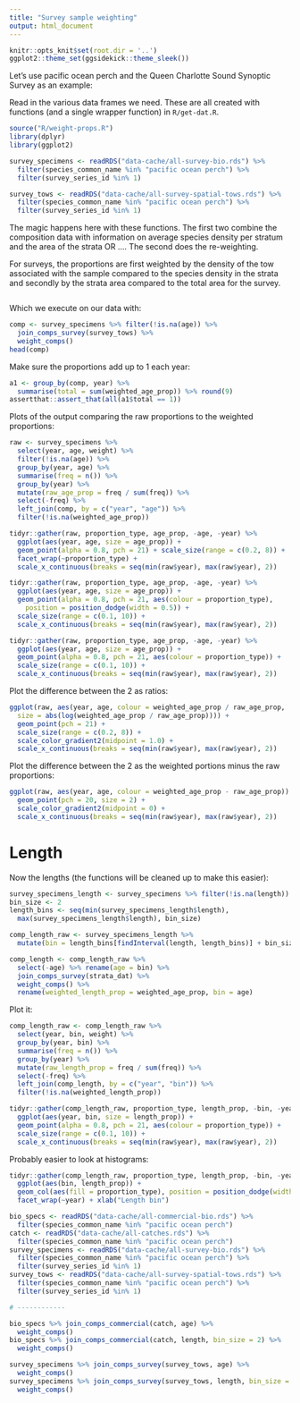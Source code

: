 ```yaml
---
title: "Survey sample weighting"
output: html_document
---
```


```r
knitr::opts_knit$set(root.dir = '..')
ggplot2::theme_set(ggsidekick::theme_sleek())
```

Let's use pacific ocean perch and the Queen Charlotte Sound Synoptic Survey as an example:

Read in the various data frames we need. These are all created with functions (and a single wrapper function) in `R/get-dat.R`.

```r
source("R/weight-props.R")
library(dplyr)
library(ggplot2)

survey_specimens <- readRDS("data-cache/all-survey-bio.rds") %>%
  filter(species_common_name %in% "pacific ocean perch") %>%
  filter(survey_series_id %in% 1)

survey_tows <- readRDS("data-cache/all-survey-spatial-tows.rds") %>%
  filter(species_common_name %in% "pacific ocean perch") %>%
  filter(survey_series_id %in% 1)
```

The magic happens here with these functions. The first two combine the composition data with information on average species density per stratum and the area of the strata OR .... The second does the re-weighting.

For surveys, the proportions are first weighted by the density of the tow associated with the sample compared to the species density in the strata and secondly by the strata area compared to the total area for the survey.

```r
```

Which we execute on our data with:

```r
comp <- survey_specimens %>% filter(!is.na(age)) %>% 
  join_comps_survey(survey_tows) %>% 
  weight_comps()
head(comp)
```

Make sure the proportions add up to 1 each year: 

```r
a1 <- group_by(comp, year) %>%
  summarise(total = sum(weighted_age_prop)) %>% round(9)
assertthat::assert_that(all(a1$total == 1))
```

Plots of the output comparing the raw proportions to the weighted proportions:

```r
raw <- survey_specimens %>%
  select(year, age, weight) %>%
  filter(!is.na(age)) %>%
  group_by(year, age) %>%
  summarise(freq = n()) %>%
  group_by(year) %>%
  mutate(raw_age_prop = freq / sum(freq)) %>%
  select(-freq) %>%
  left_join(comp, by = c("year", "age")) %>%
  filter(!is.na(weighted_age_prop))

tidyr::gather(raw, proportion_type, age_prop, -age, -year) %>%
  ggplot(aes(year, age, size = age_prop)) +
  geom_point(alpha = 0.8, pch = 21) + scale_size(range = c(0.2, 8)) +
  facet_wrap(~proportion_type) +
  scale_x_continuous(breaks = seq(min(raw$year), max(raw$year), 2))

tidyr::gather(raw, proportion_type, age_prop, -age, -year) %>%
  ggplot(aes(year, age, size = age_prop)) +
  geom_point(alpha = 0.8, pch = 21, aes(colour = proportion_type),
    position = position_dodge(width = 0.5)) + 
  scale_size(range = c(0.1, 10)) +
  scale_x_continuous(breaks = seq(min(raw$year), max(raw$year), 2))

tidyr::gather(raw, proportion_type, age_prop, -age, -year) %>%
  ggplot(aes(year, age, size = age_prop)) +
  geom_point(alpha = 0.8, pch = 21, aes(colour = proportion_type)) + 
  scale_size(range = c(0.1, 10)) +
  scale_x_continuous(breaks = seq(min(raw$year), max(raw$year), 2))
```

Plot the difference between the 2 as ratios:

```r
ggplot(raw, aes(year, age, colour = weighted_age_prop / raw_age_prop,
  size = abs(log(weighted_age_prop / raw_age_prop)))) +
  geom_point(pch = 21) +
  scale_size(range = c(0.2, 8)) +
  scale_color_gradient2(midpoint = 1.0) +
  scale_x_continuous(breaks = seq(min(raw$year), max(raw$year), 2))
```

Plot the difference between the 2 as the weighted portions minus the raw proportions:

```r
ggplot(raw, aes(year, age, colour = weighted_age_prop - raw_age_prop)) +
  geom_point(pch = 20, size = 2) +
  scale_color_gradient2(midpoint = 0) +
  scale_x_continuous(breaks = seq(min(raw$year), max(raw$year), 2))
```

# Length

Now the lengths (the functions will be cleaned up to make this easier):

```r
survey_specimens_length <- survey_specimens %>% filter(!is.na(length))
bin_size <- 2
length_bins <- seq(min(survey_specimens_length$length), 
  max(survey_specimens_length$length), bin_size)

comp_length_raw <- survey_specimens_length %>%
  mutate(bin = length_bins[findInterval(length, length_bins)] + bin_size / 2)

comp_length <- comp_length_raw %>%
  select(-age) %>% rename(age = bin) %>% 
  join_comps_survey(strata_dat) %>% 
  weight_comps() %>% 
  rename(weighted_length_prop = weighted_age_prop, bin = age)
```

Plot it:

```r
comp_length_raw <- comp_length_raw %>%
  select(year, bin, weight) %>%
  group_by(year, bin) %>%
  summarise(freq = n()) %>%
  group_by(year) %>%
  mutate(raw_length_prop = freq / sum(freq)) %>%
  select(-freq) %>%
  left_join(comp_length, by = c("year", "bin")) %>%
  filter(!is.na(weighted_length_prop))

tidyr::gather(comp_length_raw, proportion_type, length_prop, -bin, -year) %>%
  ggplot(aes(year, bin, size = length_prop)) +
  geom_point(alpha = 0.8, pch = 21, aes(colour = proportion_type)) + 
  scale_size(range = c(0.1, 10)) +
  scale_x_continuous(breaks = seq(min(raw$year), max(raw$year), 2))
```

Probably easier to look at histograms:

```r
tidyr::gather(comp_length_raw, proportion_type, length_prop, -bin, -year) %>%
  ggplot(aes(bin, length_prop)) +
  geom_col(aes(fill = proportion_type), position = position_dodge(width = 1.9)) +
  facet_wrap(~year) + xlab("Length bin")
```


```r
bio_specs <- readRDS("data-cache/all-commercial-bio.rds") %>% 
  filter(species_common_name %in% "pacific ocean perch")
catch <- readRDS("data-cache/all-catches.rds") %>% 
  filter(species_common_name %in% "pacific ocean perch")
survey_specimens <- readRDS("data-cache/all-survey-bio.rds") %>%
  filter(species_common_name %in% "pacific ocean perch") %>%
  filter(survey_series_id %in% 1)
survey_tows <- readRDS("data-cache/all-survey-spatial-tows.rds") %>%
  filter(species_common_name %in% "pacific ocean perch") %>%
  filter(survey_series_id %in% 1)

# ------------

bio_specs %>% join_comps_commercial(catch, age) %>% 
  weight_comps()
bio_specs %>% join_comps_commercial(catch, length, bin_size = 2) %>% 
  weight_comps()

survey_specimens %>% join_comps_survey(survey_tows, age) %>% 
  weight_comps()
survey_specimens %>% join_comps_survey(survey_tows, length, bin_size = 2) %>% 
  weight_comps()

```

